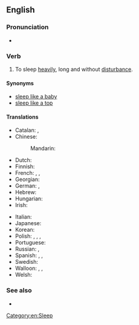 ==English==

===Pronunciation===
* {{audio|en|En-au-sleep like a log.ogg|Audio (AU)}}

===Verb===
{{head|en|verb}}

# {{lb|en|simile}} To sleep [[heavily]], long and without [[disturbance]].

====Synonyms====
* [[sleep like a baby]]
* [[sleep like a top]]

====Translations====
{{trans-top|to sleep well, without disturbance}}
* Catalan: {{t+|ca|dormir com un soc}}, {{t+|ca|dormir com un tronc}}
* Chinese:
*: Mandarin: {{t+|cmn|沉睡|sc=Hani}}
* Dutch: {{t|nl|slapen als een blok}}
* Finnish: {{t|fi|nukkua kuin tukki}}
* French: {{t+|fr|dormir comme un loir}}, {{t+|fr|dormir comme une marmotte}}, {{t|fr|dormir comme un caïman}} {{qualifier|Louisiana}}
* Georgian: {{t-needed|ka}}
* German: {{t+|de|schlafen wie ein Murmeltier}}, {{t+|de|schlafen wie ein Stein}}
* Hebrew: {{t|he|ישן שנת ישרים}}
* Hungarian: {{t+|hu|alszik, mint a bunda}}
* Irish: {{t|ga|codladh an róin a dhéanadh}}
{{trans-mid}}
* Italian: {{t|it|dormire come una marmotta}}
* Japanese: {{t-needed|ja}}
* Korean: {{t|ko|세상 모르고 자다 }}
* Polish: {{t|pl|spać jak zabity}}, {{t+|pl|spać jak kamień}}, {{t+|pl|spać jak suseł}}, {{t|pl|spać jak dziecko|impf}}
* Portuguese: {{t|pt|dormir como uma pedra}}
* Russian: {{t|ru|спать, как суро́к}}, {{t|ru|спать, как уби́тый}}
* Spanish: {{t|es|dormir como un tronco}}, {{t|es|dormir como un ceporro}}, {{t|es|dormir a pierna suelta}}
* Swedish: {{t+|sv|sova som en stock}}
* Walloon: {{t+|wa|doirmi come on sodoirmant}}, {{t+|wa|doirmi come on taesson}}, {{t+|wa|doirmi come ene sokete}}
* Welsh: {{t|cy|cysgu fel clawdd}}
{{trans-bottom}}

===See also===
*{{l|en|sleep of the just}}

[[Category:en:Sleep]]